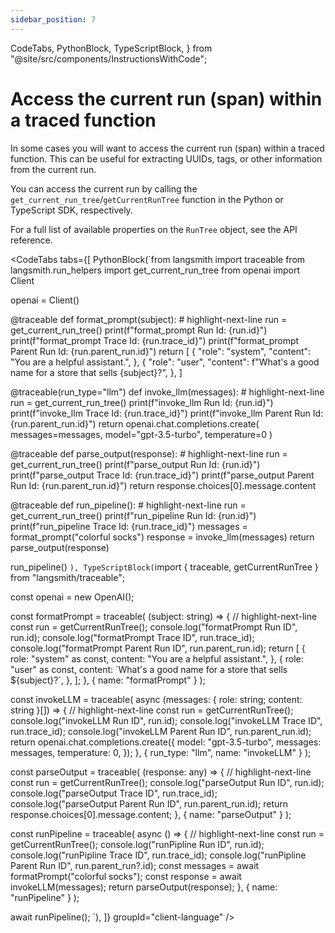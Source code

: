 ```yaml
---
sidebar_position: 7
---
```


  CodeTabs,
  PythonBlock,
  TypeScriptBlock,
} from "@site/src/components/InstructionsWithCode";

# Access the current run (span) within a traced function

In some cases you will want to access the current run (span) within a traced function. This can be useful for extracting UUIDs, tags, or other information from the current run.

You can access the current run by calling the `get_current_run_tree`/`getCurrentRunTree` function in the Python or TypeScript SDK, respectively.

For a full list of available properties on the `RunTree` object, see the API reference.

<CodeTabs
  tabs={[
    PythonBlock(`from langsmith import traceable
from langsmith.run_helpers import get_current_run_tree
from openai import Client

openai = Client()


@traceable
def format_prompt(subject):  # highlight-next-line
    run = get_current_run_tree()
    print(f"format_prompt Run Id: {run.id}")
    print(f"format_prompt Trace Id: {run.trace_id}")
    print(f"format_prompt Parent Run Id: {run.parent_run.id}")
    return [
        {
            "role": "system",
            "content": "You are a helpful assistant.",
        },
        {
            "role": "user",
            "content": f"What's a good name for a store that sells {subject}?",
        },
    ]


@traceable(run_type="llm")
def invoke_llm(messages):  # highlight-next-line
    run = get_current_run_tree()
    print(f"invoke_llm Run Id: {run.id}")
    print(f"invoke_llm Trace Id: {run.trace_id}")
    print(f"invoke_llm Parent Run Id: {run.parent_run.id}")
    return openai.chat.completions.create(
        messages=messages, model="gpt-3.5-turbo", temperature=0
    )


@traceable
def parse_output(response):  # highlight-next-line
    run = get_current_run_tree()
    print(f"parse_output Run Id: {run.id}")
    print(f"parse_output Trace Id: {run.trace_id}")
    print(f"parse_output Parent Run Id: {run.parent_run.id}")
    return response.choices[0].message.content


@traceable
def run_pipeline():  # highlight-next-line
    run = get_current_run_tree()
    print(f"run_pipeline Run Id: {run.id}")
    print(f"run_pipeline Trace Id: {run.trace_id}")
    messages = format_prompt("colorful socks")
    response = invoke_llm(messages)
    return parse_output(response)


run_pipeline()
`),
    TypeScriptBlock(`import { traceable, getCurrentRunTree } from "langsmith/traceable";

const openai = new OpenAI();

const formatPrompt = traceable(
  (subject: string) => {
    // highlight-next-line
    const run = getCurrentRunTree();
    console.log("formatPrompt Run ID", run.id);
    console.log("formatPrompt Trace ID", run.trace_id);
    console.log("formatPrompt Parent Run ID", run.parent_run.id);
    return [
      {
        role: "system" as const,
        content: "You are a helpful assistant.",
      },
      {
        role: "user" as const,
        content: \`What's a good name for a store that sells \${subject}?\`,
      },
    ];
  },
  { name: "formatPrompt" }
);

const invokeLLM = traceable(
  async (messages: { role: string; content: string }[]) => {
    // highlight-next-line
    const run = getCurrentRunTree();
    console.log("invokeLLM Run ID", run.id);
    console.log("invokeLLM Trace ID", run.trace_id);
    console.log("invokeLLM Parent Run ID", run.parent_run.id);
    return openai.chat.completions.create({
      model: "gpt-3.5-turbo",
      messages: messages,
      temperature: 0,
    });
  },
  { run_type: "llm", name: "invokeLLM" }
);

const parseOutput = traceable(
  (response: any) => {
    // highlight-next-line
    const run = getCurrentRunTree();
    console.log("parseOutput Run ID", run.id);
    console.log("parseOutput Trace ID", run.trace_id);
    console.log("parseOutput Parent Run ID", run.parent_run.id);
    return response.choices[0].message.content;
  },
  { name: "parseOutput" }
);

const runPipeline = traceable(
  async () => {
    // highlight-next-line
    const run = getCurrentRunTree();
    console.log("runPipline Run ID", run.id);
    console.log("runPipline Trace ID", run.trace_id);
    console.log("runPipline Parent Run ID", run.parent_run?.id);
    const messages = await formatPrompt("colorful socks");
    const response = await invokeLLM(messages);
    return parseOutput(response);
  },
  { name: "runPipeline" }
);

await runPipeline();
`),
]}
groupId="client-language"
/>
